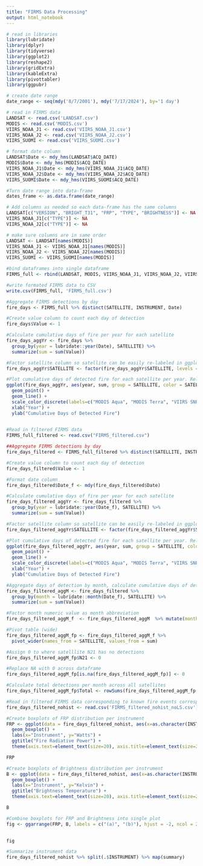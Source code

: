 ```yaml
---
title: "FIRMS Data Processing"
output: html_notebook
---
```




```r

# read in libraries 
library(lubridate)
library(dplyr)
library(tidyverse)
library(ggplot2)
library(reshape2)
library(gridExtra)
library(kableExtra)
library(pivottabler)
library(ggpubr)
```
```r

# create date range
date_range <- seq(mdy('8/7/2001'), mdy('7/17/2024'), by='1 day')
```



```r

# read in FIRMS data
LANDSAT <- read.csv('LANDSAT.csv')
MODIS <- read.csv('MODIS.csv')
VIIRS_NOAA_J1 <- read.csv('VIIRS_NOAA_J1.csv')
VIIRS_NOAA_J2 <- read.csv('VIIRS_NOAA_J2.csv')
VIIRS_SUOMI <- read.csv('VIIRS_SUOMI.csv')

```

```r

# format date column
LANDSAT$Date <- mdy_hms(LANDSAT$ACQ_DATE)
MODIS$Date <- mdy_hms(MODIS$ACQ_DATE)
VIIRS_NOAA_J1$Date <- mdy_hms(VIIRS_NOAA_J1$ACQ_DATE)
VIIRS_NOAA_J2$Date <- mdy_hms(VIIRS_NOAA_J2$ACQ_DATE)
VIIRS_SUOMI$Date <- mdy_hms(VIIRS_SUOMI$ACQ_DATE)

```

```r
#Turn date range into data-frame
dates_frame <- as.data.frame(date_range)
```


```r

# Add columns as needed so each data-frame has the same columns
LANDSAT[c("VERSION", "BRIGHT_T31", "FRP", "TYPE", "BRIGHTNESS")] <- NA
VIIRS_NOAA_J1[c("TYPE")] <- NA
VIIRS_NOAA_J2[c("TYPE")] <- NA
```


```r

# make sure columns are in same order
LANDSAT <- LANDSAT[names(MODIS)]
VIIRS_NOAA_J1 <- VIIRS_NOAA_J1[names(MODIS)]
VIIRS_NOAA_J2 <- VIIRS_NOAA_J2[names(MODIS)]
VIIRS_SUOMI <- VIIRS_SUOMI[names(MODIS)]

```


```r

#bind dataframes into single dataframe
FIRMS_full <- rbind(LANDSAT, MODIS, VIIRS_NOAA_J1, VIIRS_NOAA_J2, VIIRS_SUOMI)
```












```r
#write formated FIRMS data to CSV
write.csv(FIRMS_full, 'FIRMS_full.csv')
```



```r
#Aggregate FIRMS detections by day
fire_days <- FIRMS_full %>% distinct(SATELLITE, INSTRUMENT, Date)
```


```r
#Create value column to count each day of detection
fire_days$Value <- 1
```


```r
#Calculate cumulative days of fire per year for each satellite
fire_days_aggYr <- fire_days %>%
  group_by(year = lubridate::year(Date), SATELLITE) %>%
  summarize(sum = sum(Value))
```

```r
#Factor satellite column so satellite can be easily re-labeled in ggplot
fire_days_aggYr$SATELLITE <- factor(fire_days_aggYr$SATELLITE, levels = c("Aqua", "Terra", "N", "N20", "N21", "L8", "L9"))
```


```r
#Plot cumulative days of detected fire for each satellite per year. Relabel each series to full instrument name, assing colors to series.
ggplot(fire_days_aggYr, aes(year, sum, group = SATELLITE, color = SATELLITE)) +
  geom_point() +
  geom_line() +
  scale_color_discrete(labels=c("MODIS Aqua", "MODIS Terra", "VIIRS SNPP", "VIIRS NOAA-20", "VIIRS NOAA-21", "OLI Landsat 8", "OLI Landsat 9"), type = c("#FFCCCB", "#FF0000", "#800080", "#00008B", "#ADD8E6", "#006400","#90EE90")) +
  xlab("Year") +
  ylab("Cumulative Days of Detected Fire") 
  
```

```r
#Read in filtered FIRMS data
FIRMS_full_filtered <- read.csv("FIRMS_filtered.csv")
```



```r
##Aggregate FIRMS detections by day
fire_days_filtered <- FIRMS_full_filtered %>% distinct(SATELLITE, INSTRUMENT, Date)
```



```r
#Create value column to count each day of detection
fire_days_filtered$Value <- 1
```



```r
#Format date column
fire_days_filtered$Date_f <- mdy(fire_days_filtered$Date)
```



```r
#Calculate cumulative days of fire per year for each satellite
fire_days_filtered_aggYr <- fire_days_filtered %>%
  group_by(year = lubridate::year(Date_f), SATELLITE) %>%
  summarize(sum = sum(Value))
```


```r
#Factor satellite column so satellite can be easily re-labeled in ggplot
fire_days_filtered_aggYr$SATELLITE <- factor(fire_days_filtered_aggYr$SATELLITE, levels = c("Aqua", "Terra", "N", "N20", "L8", "L9"))
```



```r
#Plot cumulative days of detected fire for each satellite per year. Relabel each series to full instrument name, assing colors to series.
ggplot(fire_days_filtered_aggYr, aes(year, sum, group = SATELLITE, color = SATELLITE)) +
  geom_point() +
  geom_line() +
  scale_color_discrete(labels=c("MODIS Aqua", "MODIS Terra", "VIIRS SNPP", "VIIRS NOAA-20",  "OLI Landsat 8", "OLI Landsat 9"), type = c("#FFCCCB", "#FF0000", "#800080", "#00008B", "#006400","#90EE90")) +
  xlab("Year") +
  ylab("Cumulative Days of Detected Fire") 

```



```r
#Aggregate days of detection by month, calculate cumulative days of detection for each month over study period.
fire_days_filtered_aggM <- fire_days_filtered %>%
  group_by(month = lubridate::month(Date_f), SATELLITE) %>%
  summarize(sum = sum(Value))
```


```r
#Factor month numeric value as month abbreviation
fire_days_filtered_aggM_f  <- fire_days_filtered_aggM  %>% mutate(month = month.abb[as.numeric(month)])
```



```r
#Pivot table (wide)
fire_days_filtered_aggM_fp <- fire_days_filtered_aggM_f %>% 
  pivot_wider(names_from = SATELLITE, values_from = sum)
```


```r
#Assign 0 to where satelllite N21 has no detections
fire_days_filtered_aggM_fp$N21 <- 0
```


```r
#Replace NA with 0 across dataframe 
fire_days_filtered_aggM_fp[is.na(fire_days_filtered_aggM_fp)] <- 0
```


```r
#Calculate total detections per month across all satellites 
fire_days_filtered_aggM_fp$Total <- rowSums(fire_days_filtered_aggM_fp[,c(2:8)])
```


```r
#Read in filtered FIRMS data corresponding to known fire events corresponding to identified reports 
fire_days_filtered_nohist <- read.csv('FIRMS_filtered_nohist_noLS.csv')
```



```r
#Create boxplots of FRP distribution per instrument
FRP <- ggplot(data = fire_days_filtered_nohist, aes(x=as.character(INSTRUMENT), y=FRP)) +
  geom_boxplot() +
  labs(x="Instrument", y="Watts") +
  ggtitle("Fire Radiative Power") +
  theme(axis.text=element_text(size=20), axis.title=element_text(size=25), plot.title=element_text(size=25))

FRP
```



```r
#Create boxplots of Brightness distribution per instrument
B <- ggplot(data = fire_days_filtered_nohist, aes(x=as.character(INSTRUMENT), y=BRIGHTNESS)) +
  geom_boxplot() +
  labs(x="Instrument", y="Kelvin") +
  ggtitle("Brightness Temperature") +
  theme(axis.text=element_text(size=20), axis.title=element_text(size=25), plot.title=element_text(size=25))

B
```



```r
#Combine boxplots for FRP and Brightness into single plot
fig <- ggarrange(FRP, B, labels = c("(a)", "(b)"), hjust = -2, ncol = 2, nrow = 1) 
  

fig
```



```r
#Summarize instrument data
fire_days_filtered_nohist %>% split(.$INSTRUMENT) %>% map(summary)
```

